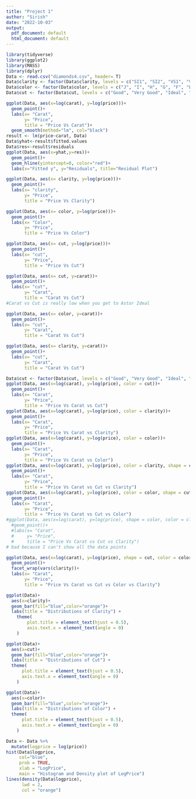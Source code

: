```yaml
---
title: "Project 1"
author: "Sirish"
date: "2022-10-03"
output:
  pdf_document: default
  html_document: default
---
```


```r
library(tidyverse)
library(ggplot2)
library(MASS)
library(dplyr)
Data <- read.csv("diamonds4.csv", header= T)
Data$clarity <- factor(Data$clarity, levels = c("SI1", "SI2", "VS1", "VS2", "VVS1", "VVS2", "IF", "FL"))
Data$color <- factor(Data$color, levels = c("J", "I", "H", "G", "F", "E", "D"))
Data$cut <- factor(Data$cut, levels = c("Good", "Very Good", "Ideal", "Astor Ideal"))
```


```r
ggplot(Data, aes(x=log(carat), y=log(price)))+
  geom_point()+
  labs(x= "Carat",
       y= "Price",
       title = "Price Vs Carat")+
  geom_smooth(method="lm", col="black")
result <- lm(price~carat, Data)
Data$yhat<-result$fitted.values
Data$res<-result$residuals
ggplot(Data, aes(x=yhat,y=res))+
  geom_point()+
  geom_hline(yintercept=0, color="red")+
  labs(x="Fitted y", y="Residuals", title="Residual Plot")
```


```r
ggplot(Data, aes(x= clarity, y=log(price)))+
  geom_point()+
  labs(x= "clarity",
       y= "Price",
       title = "Price Vs Clarity")
```

```r
ggplot(Data, aes(x= color, y=log(price)))+
  geom_point()+
  labs(x= "Color",
       y= "Price",
       title = "Price Vs Color")
```

```r
ggplot(Data, aes(x= cut, y=log(price)))+
  geom_point()+
  labs(x= "cut",
       y= "Price",
       title = "Price Vs Cut")
```





```r
ggplot(Data, aes(x= cut, y=carat))+
  geom_point()+
  labs(x= "cut",
       y= "Carat",
       title = "Carat Vs Cut")
#Carat vs Cut is really low when you get to Astor Ideal
```


```r
ggplot(Data, aes(x= color, y=carat))+
  geom_point()+
  labs(x= "cut",
       y= "Carat",
       title = "Carat Vs Cut")
```

```r
ggplot(Data, aes(x= clarity, y=carat))+
  geom_point()+
  labs(x= "cut",
       y= "Carat",
       title = "Carat Vs Cut")
```
```r
Data$cut <- factor(Data$cut, levels = c("Good", "Very Good", "Ideal", "Astor Ideal"))
ggplot(Data, aes(x=log(carat), y=log(price), color = cut))+
  geom_point()+
  labs(x= "Carat",
       y= "Price",
       title = "Price Vs Carat vs Cut")
ggplot(Data, aes(x=log(carat), y=log(price), color = clarity))+
  geom_point()+
  labs(x= "Carat",
       y= "Price",
       title = "Price Vs Carat vs Clarity")
ggplot(Data, aes(x=log(carat), y=log(price), color = color))+
  geom_point()+
  labs(x= "Carat",
       y= "Price",
       title = "Price Vs Carat vs Color")
ggplot(Data, aes(x=log(carat), y=log(price), color = clarity, shape = cut))+
  geom_point()+
  labs(x= "Carat",
       y= "Price",
       title = "Price Vs Carat vs Cut vs Clarity")
ggplot(Data, aes(x=log(carat), y=log(price), color = color, shape = cut))+
  geom_point()+
  labs(x= "Carat",
       y= "Price",
       title = "Price Vs Carat vs Cut vs Color")
#ggplot(Data, aes(x=log(carat), y=log(price), shape = color, color = clarity))+
  #geom_point()+
  #labs(x= "Carat",
  #     y= "Price",
  #     title = "Price Vs Carat vs Cut vs Clarity")
# bad because I can't show all the data points

ggplot(Data, aes(x=log(carat), y=log(price), shape = cut, color = color))+
  geom_point()+
  facet_wrap(vars(clarity))+
  labs(x= "Carat",
       y= "Price",
       title = "Price Vs Carat vs Cut vs Color vs Clarity")


```




```r

ggplot(Data)+
  aes(x=clarity)+
  geom_bar(fill="blue",color="orange")+    
  labs(title = "Distributions of Clarity") +
    theme(
        plot.title = element_text(hjust = 0.5),
        axis.text.x = element_text(angle = 0)
    )

```

```r

ggplot(Data)+
  aes(x=cut)+
  geom_bar(fill="blue",color="orange")+
  labs(title = "Distributions of Cut") +
  theme(
      plot.title = element_text(hjust = 0.5),
      axis.text.x = element_text(angle = 0)
    )
```

```r

ggplot(Data)+
  aes(x=color)+
  geom_bar(fill="blue",color="orange")+
  labs(title = "Distributions of Color") +
  theme(
      plot.title = element_text(hjust = 0.5),
      axis.text.x = element_text(angle = 0)
    )
```


```r
Data <- Data %>% 
  mutate(logprice = log(price))
hist(Data$logprice, 
     col="blue",
     prob = TRUE,
     xlab = "LogPrice",
     main = "Histogram and Density plot of LogPrice")
lines(density(Data$logprice),
      lwd = 2,
      col = "orange")
```